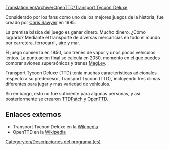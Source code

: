 [[Translation:en/Archive/OpenTTD/Transport Tycoon Deluxe]]
{{en/Translation (es)|origen=Transport_Tycoon_Deluxe}}
[[Category:en/Descripciones del programa (es)]]

Considerado por los fans como uno de los mejores juegos de la historia, fue creado por [http://www.chrissawyer.com Chris Sawyer] en 1995.

La premisa básica del juego es ganar dinero. Mucho dinero. ¿Cómo lograrlo? Mediante el transporte de diversas mercancías en todo el mundo por carretera, ferrocarril, aire y mar.

El juego comienza en 1950, con trenes de vapor y unos pocos vehículos lentos. La puntuación final se calcula en 2050, momento en el que puedes comprar aviones supersónicos y trenes [[en/MagLev (es)|MagLev]].

Transport Tycoon Deluxe (TTD) tenía muchas características adicionales respecto a su predecesor, Transport Tycoon (TTO), incluyendo tres climas diferentes para jugar y más variedad de vehículos.

Sin embargo, esto no fue suficiente para algunas personas, y así posteriormente se crearon [[en/TTDPatch (es)|TTDPatch]] y [[en/OpenTTD (es)|OpenTTD]].

==Enlaces externos==
* Transport Tycoon Deluxe en la [http://es.wikipedia.org/wiki/Transport_Tycoon Wikipedia]
* OpenTTD en la [http://es.wikipedia.org/wiki/OpenTTD Wikipedia]